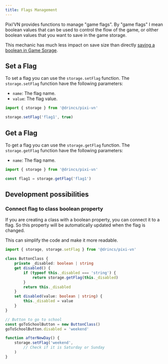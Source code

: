 ```yaml
---
title: Flags Management
---
```


Pixi’VN provides functions to manage "game flags". By "game flags" I mean boolean values that can be used to control the flow of the game, or olther boolean values that you want to save in the game storage.

This mechanic has much less impact on save size than directly [saving a boolean in Game Sorage](/start/storage#set-a-variable-in-the-game-storage).

## Set a Flag

To set a flag you can use the `storage.setFlag` function. The `storage.setFlag` function have the following parameters:

- `name`: The flag name.
- `value`: The flag value.

```typescript
import { storage } from '@drincs/pixi-vn'

storage.setFlag('flag1', true)
```

## Get a Flag

To get a flag you can use the `storage.getFlag` function. The `storage.getFlag` function have the following parameters:

- `name`: The flag name.

```typescript
import { storage } from '@drincs/pixi-vn'

const flag1 = storage.getFlag('flag1')
```

## Development possibilities

### Connect flag to class boolean property

If you are creating a class with a boolean property, you can connect it to a flag. So this property will be automatically updated when the flag is changed.

This can simplify the code and make it more readable.

```typescript
import { storage, storage.setFlag } from '@drincs/pixi-vn'

class ButtonClass {
    private _disabled: boolean | string
    get disabled() {
        if (typeof this._disabled === 'string') {
            return storage.getFlag(this._disabled)
        }
        return this._disabled
    }
    set disabled(value: boolean | string) {
        this._disabled = value
    }
}
```

```typescript
// Button to go to school
const goToSchoolButton = new ButtonClass()
goToSchoolButton.disabled = 'weekend'

function afterNewDay() {
    storage.setFlag('weekend', 
        // Check if it is Saturday or Sunday
    )
}
```
